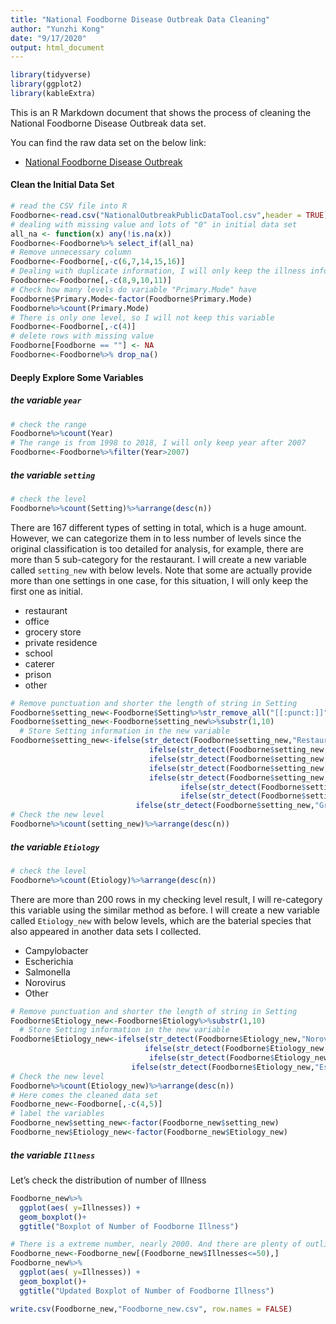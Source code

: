 ```yaml
---
title: "National Foodborne Disease Outbreak Data Cleaning"
author: "Yunzhi Kong"
date: "9/17/2020"
output: html_document
---
```


```r
library(tidyverse)
library(ggplot2)
library(kableExtra)
```

This is an R Markdown document that shows the process of cleaning the National Foodborne Disease Outbreak data set. 

You can find the raw data set on the below link:

* [National Foodborne Disease Outbreak](https://github.com/yunzhinikkikong/ANLY-501-portfolio/blob/outbreak/NationalOutbreakPublicDataTool.csv)


#### Clean the Initial Data Set

```r
# read the CSV file into R
Foodborne<-read.csv("NationalOutbreakPublicDataTool.csv",header = TRUE)
# dealing with missing value and lots of "0" in initial data set
all_na <- function(x) any(!is.na(x))
Foodborne<-Foodborne%>% select_if(all_na)
# Remove unnecessary column
Foodborne<-Foodborne[,-c(6,7,14,15,16)]
# Dealing with duplicate information, I will only keep the illness information
Foodborne<-Foodborne[,-c(8,9,10,11)]
# Check how many levels do variable "Primary.Mode" have
Foodborne$Primary.Mode<-factor(Foodborne$Primary.Mode)
Foodborne%>%count(Primary.Mode)
# There is only one level, so I will not keep this variable
Foodborne<-Foodborne[,-c(4)]
# delete rows with missing value
Foodborne[Foodborne == ""] <- NA
Foodborne<-Foodborne%>% drop_na()
```

#### Deeply Explore Some Variables


##### the variable `year`

```r
# check the range
Foodborne%>%count(Year)
# The range is from 1998 to 2018, I will only keep year after 2007
Foodborne<-Foodborne%>%filter(Year>2007)
```

##### the variable `setting` 

```r
# check the level
Foodborne%>%count(Setting)%>%arrange(desc(n))
```

There are 167 different types of setting in total, which is a huge amount. However, we can categorize them in to less number of levels since the original classification is too detailed for analysis, for example,
there are more than 5 sub-category for the restaurant. I will create a new variable called `setting_new` with below levels. Note that some are actually provide more than one settings in one case, for this situation, I will only keep the first one as initial.

* restaurant
* office
* grocery store
* private residence
* school
* caterer 
* prison
* other

```r
# Remove punctuation and shorter the length of string in Setting
Foodborne$setting_new<-Foodborne$Setting%>%str_remove_all("[[:punct:]]")
Foodborne$setting_new<-Foodborne$setting_new%>%substr(1,10)
  # Store Setting information in the new variable
Foodborne$setting_new<-ifelse(str_detect(Foodborne$setting_new,"Restaurant")==TRUE,"restaurant",
                               ifelse(str_detect(Foodborne$setting_new,"Private")==TRUE,"private residence",
                               ifelse(str_detect(Foodborne$setting_new,"Office")==TRUE,"office",
                               ifelse(str_detect(Foodborne$setting_new,"School")==TRUE,"school",
                               ifelse(str_detect(Foodborne$setting_new,"Caterer")==TRUE,"caterer", 
                                      ifelse(str_detect(Foodborne$setting_new,"Banquet")==TRUE,"caterer", 
                                      ifelse(str_detect(Foodborne$setting_new,"Prison")==TRUE,"prison",
                            ifelse(str_detect(Foodborne$setting_new,"Grocery")==TRUE,"grocery","other"))))))))
# Check the new level
Foodborne%>%count(setting_new)%>%arrange(desc(n))
```

##### the variable `Etiology` 

```r
# check the level
Foodborne%>%count(Etiology)%>%arrange(desc(n))
```
There are more than 200 rows in my checking level result, I will re-category this variable using the similar method as before. I will create a new variable called `Etiology_new` with below levels, which are the baterial species that also appeared in another data sets I collected.

* Campylobacter
* Escherichia
* Salmonella
* Norovirus
* Other

```r
# Remove punctuation and shorter the length of string in Setting
Foodborne$Etiology_new<-Foodborne$Etiology%>%substr(1,10)
  # Store Setting information in the new variable
Foodborne$Etiology_new<-ifelse(str_detect(Foodborne$Etiology_new,"Norovirus")==TRUE,"Norovirus",
                              ifelse(str_detect(Foodborne$Etiology_new,"Campylobac")==TRUE,"Campylobacter",
                               ifelse(str_detect(Foodborne$Etiology_new,"Salmonella")==TRUE,"Salmonella",
                           ifelse(str_detect(Foodborne$Etiology_new,"Escherichi")==TRUE,"Escherichia","Other"))))
# Check the new level
Foodborne%>%count(Etiology_new)%>%arrange(desc(n))
# Here comes the cleaned data set
Foodborne_new<-Foodborne[,-c(4,5)]
# label the variables
Foodborne_new$setting_new<-factor(Foodborne_new$setting_new)
Foodborne_new$Etiology_new<-factor(Foodborne_new$Etiology_new)
```

##### the variable `Illness`

Let's check the distribution of number of Illness

```r
Foodborne_new%>%
  ggplot(aes( y=Illnesses)) +
  geom_boxplot()+
  ggtitle("Boxplot of Number of Foodborne Illness")

# There is a extreme number, nearly 2000. And there are plenty of outliers observed, I will only keep Illnesses less than 50, remove huge outbreak issue for analysis.
Foodborne_new<-Foodborne_new[(Foodborne_new$Illnesses<=50),]
Foodborne_new%>%
  ggplot(aes( y=Illnesses)) +
  geom_boxplot()+
  ggtitle("Updated Boxplot of Number of Foodborne Illness")

write.csv(Foodborne_new,"Foodborne_new.csv", row.names = FALSE)
```







